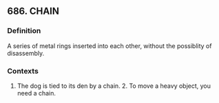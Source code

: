 ## 686. CHAIN
### Definition
A series of metal rings inserted into each other, without the possiblity of disassembly.

### Contexts
1. The dog is tied to its den by a chain. 2. To move a heavy object, you need a chain.

